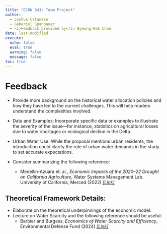 ```yaml
---
title: "ECON 341: Team Project"
author: 
  - Joshua Catanese
  - Gaberiel Spanbauer 
  - <i>Feedback provided by</i> Byeong-Hak Choe
date: last-modified
execute: 
  echo: false
  eval: true
  warning: false
  message: false
toc: true
---
```



# Feedback

-	Provide more background on the historical water allocation policies and how they have led to the current challenges. This will help readers understand the complexities involved.
-	Data and Examples: Incorporate specific data or examples to illustrate the severity of the issue—for instance, statistics on agricultural losses due to water shortages or ecological decline in the Delta.
-	Urban Water Use: While the proposal mentions urban residents, the introduction could clarify the role of urban water demands in the study to set accurate expectations.


- Consider summarizing the following reference:
  - Medellín-Azuara et. al., *Economic Impacts of the 2020–22 Drought on California Agriculture*, Water
Systems Management Lab. University of California, Merced (2022) [*[Link]*](https://bcecon.github.io/econ-rw/1-app-medellinEtAl-2022-ca-water-drought-report.pdf)

  
##	Theoretical Framework Details: 
- Elaborate on the theoretical underpinnings of the economic model.
- Lecture on Water Scarcity and the following reference should be useful:
  - Barbier and Burgess, *Economics of Water Scarcity and Efficiency*, Environmental Defense Fund (2024) [*[Link]*](https://bcecon.github.io/econ-rw/1-app-BarbierBurgess-sustainability-2024-water-scarcity.pdf)
